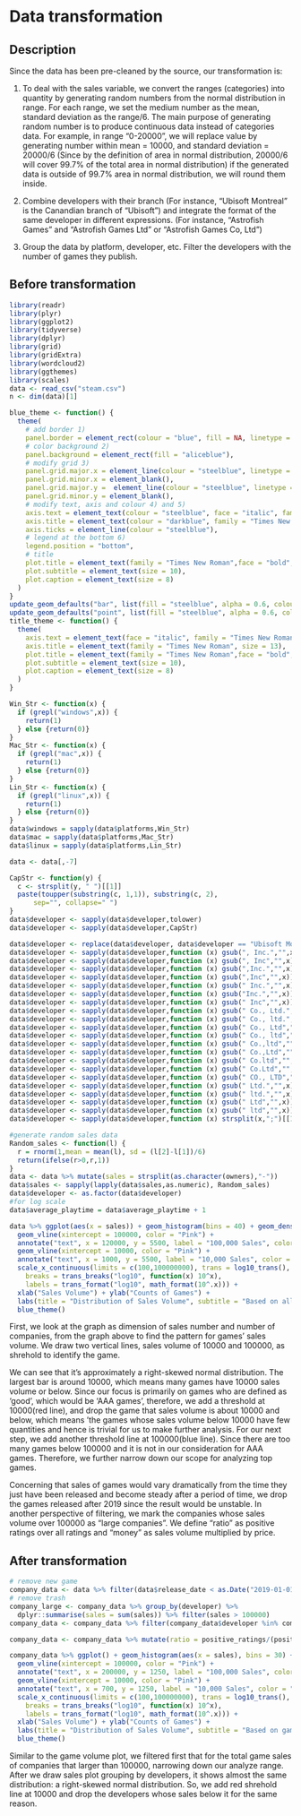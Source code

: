 # Data transformation

## Description

Since the data has been pre-cleaned by the source, our transformation is: 

1. To deal with the sales variable, we convert the ranges (categories) into quantity by generating random numbers from the normal distribution in range. For each range, we set the medium number as the mean, standard deviation as the range/6. The main purpose of generating random number is to produce continuous data instead of categories data. For example, in range "0-20000", we will replace value by  generating number within mean = 10000, and standard deviation = 20000/6 (Since by the definition of area in normal distribution, 20000/6 will cover 99.7% of the total area in normal distribution) if the generated data is outside of 99.7% area in normal distribution, we will round them inside.

2. Combine developers with their branch (For instance, "Ubisoft Montreal" is the Canandian branch of "Ubisoft") and integrate the format of the same developer in different expressions. (For instance, “Astrofish Games” and “Astrofish Games Ltd” or “Astrofish Games Co, Ltd”)

3. Group the data by platform, developer, etc. Filter the developers with the number of games they publish.

## Before transformation

```r
library(readr)
library(plyr)
library(ggplot2)
library(tidyverse)
library(dplyr)
library(grid)
library(gridExtra)
library(wordcloud2)
library(ggthemes)
library(scales)
data <- read_csv("steam.csv")
n <- dim(data)[1]

blue_theme <- function() {
  theme(
    # add border 1)
    panel.border = element_rect(colour = "blue", fill = NA, linetype = 2),
    # color background 2)
    panel.background = element_rect(fill = "aliceblue"),
    # modify grid 3)
    panel.grid.major.x = element_line(colour = "steelblue", linetype = 3, size = 0.5),
    panel.grid.minor.x = element_blank(),
    panel.grid.major.y =  element_line(colour = "steelblue", linetype = 3, size = 0.5),
    panel.grid.minor.y = element_blank(),
    # modify text, axis and colour 4) and 5)
    axis.text = element_text(colour = "steelblue", face = "italic", family = "Times New Roman", size = 10),
    axis.title = element_text(colour = "darkblue", family = "Times New Roman", size = 13),
    axis.ticks = element_line(colour = "steelblue"),
    # legend at the bottom 6)
    legend.position = "bottom",
    # title
    plot.title = element_text(family = "Times New Roman",face = "bold",size = 15),
    plot.subtitle = element_text(size = 10),
    plot.caption = element_text(size = 8)
  )
}
update_geom_defaults("bar", list(fill = "steelblue", alpha = 0.6, colour = "blue"))
update_geom_defaults("point", list(fill = "steelblue", alpha = 0.6, colour = "blue"))
title_theme <- function() {
  theme(
    axis.text = element_text(face = "italic", family = "Times New Roman", size = 10),
    axis.title = element_text(family = "Times New Roman", size = 13),
    plot.title = element_text(family = "Times New Roman",face = "bold",size = 15),
    plot.subtitle = element_text(size = 10),
    plot.caption = element_text(size = 8)
  )
}

Win_Str <- function(x) {
  if (grepl("windows",x)) {
    return(1)
  } else {return(0)}
}
Mac_Str <- function(x) {
  if (grepl("mac",x)) {
    return(1)
  } else {return(0)}
}
Lin_Str <- function(x) {
  if (grepl("linux",x)) {
    return(1)
  } else {return(0)}
}
data$windows = sapply(data$platforms,Win_Str)
data$mac = sapply(data$platforms,Mac_Str)
data$linux = sapply(data$platforms,Lin_Str)

data <- data[,-7]

CapStr <- function(y) {
  c <- strsplit(y, " ")[[1]]
  paste(toupper(substring(c, 1,1)), substring(c, 2),
      sep="", collapse=" ")
}
data$developer <- sapply(data$developer,tolower)
data$developer <- sapply(data$developer,CapStr)

data$developer <- replace(data$developer, data$developer == "Ubisoft Montreal", "Ubisoft")
data$developer <- sapply(data$developer,function (x) gsub(", Inc.","",x))
data$developer <- sapply(data$developer,function (x) gsub(", Inc","",x))
data$developer <- sapply(data$developer,function (x) gsub(",Inc.","",x))
data$developer <- sapply(data$developer,function (x) gsub(",Inc","",x))
data$developer <- sapply(data$developer,function (x) gsub(" Inc.","",x))
data$developer <- sapply(data$developer,function (x) gsub("Inc.","",x))
data$developer <- sapply(data$developer,function (x) gsub(" Inc","",x))
data$developer <- sapply(data$developer,function (x) gsub(" Co., Ltd.","",x)) 
data$developer <- sapply(data$developer,function (x) gsub(" Co., ltd.","",x))
data$developer <- sapply(data$developer,function (x) gsub(" Co., Ltd","",x)) 
data$developer <- sapply(data$developer,function (x) gsub(" Co., ltd","",x))
data$developer <- sapply(data$developer,function (x) gsub(" Co.,ltd","",x))
data$developer <- sapply(data$developer,function (x) gsub(" Co.,Ltd","",x))
data$developer <- sapply(data$developer,function (x) gsub(" Co.ltd","",x))
data$developer <- sapply(data$developer,function (x) gsub(" Co.Ltd","",x))
data$developer <- sapply(data$developer,function (x) gsub(" CO., LTD","",x))
data$developer <- sapply(data$developer,function (x) gsub(" Ltd.","",x))
data$developer <- sapply(data$developer,function (x) gsub(" ltd.","",x))
data$developer <- sapply(data$developer,function (x) gsub(" Ltd","",x))
data$developer <- sapply(data$developer,function (x) gsub(" ltd","",x))
data$developer <- sapply(data$developer,function (x) strsplit(x,";")[[1]][1])

#generate random sales data
Random_sales <- function(l) {
  r = rnorm(1,mean = mean(l), sd = (l[2]-l[1])/6)
  return(ifelse(r>0,r,1))
}
data <- data %>% mutate(sales = strsplit(as.character(owners),"-"))
data$sales <- sapply(lapply(data$sales,as.numeric), Random_sales)
data$developer <- as.factor(data$developer)
#for log scale
data$average_playtime = data$average_playtime + 1
```

```r
data %>% ggplot(aes(x = sales)) + geom_histogram(bins = 40) + geom_density() +
  geom_vline(xintercept = 100000, color = "Pink") + 
  annotate("text", x = 120000, y = 5500, label = "100,000 Sales", color = "darkred", hjust = 0) +
  geom_vline(xintercept = 10000, color = "Pink") +
  annotate("text", x = 1000, y = 5500, label = "10,000 Sales", color = "darkred", hjust = 0) +
  scale_x_continuous(limits = c(100,100000000), trans = log10_trans(),
    breaks = trans_breaks("log10", function(x) 10^x),
    labels = trans_format("log10", math_format(10^.x))) + 
  xlab("Sales Volume") + ylab("Counts of Games") + 
  labs(title = "Distribution of Sales Volume", subtitle = "Based on all steam games") + 
  blue_theme()
```

First, we look at the graph as dimension of sales number and number of companies, from the graph above to find the pattern for games’ sales volume. We draw two vertical lines, sales volume of 10000 and 100000, as shrehold to identify the game. 

We can see that it’s approximately a right-skewed normal distribution. The largest bar is around 10000, which means many games have 10000 sales volume or below. Since our focus is primarily on games who are defined as ‘good’, which would be ‘AAA games’, therefore, we add a threshold at 10000(red line), and drop the game that sales volume is about 10000 and below, which means ’the games whose sales volume below 10000 have few quantities and hence is trivial for us to make further analysis. For our next step, we add another threshold line at 100000(blue line). Since there are too many games below 100000 and it is not in our consideration for AAA games. Therefore, we further narrow down our scope for analyzing top games.

Concerning that sales of games would vary dramatically from the time they just have been released and become steady after a period of time, we drop the games released after 2019 since the result would be unstable. In another perspective of filtering, we mark the companies whose sales volume over 100000 as “large companies”. We define “ratio” as positive ratings over all ratings and “money” as sales volume multiplied by price.

## After transformation

```r
# remove new game
company_data <- data %>% filter(data$release_date < as.Date("2019-01-01")) 
# remove trash
company_large <- company_data %>% group_by(developer) %>% 
  dplyr::summarise(sales = sum(sales)) %>% filter(sales > 100000) 
company_data <- company_data %>% filter(company_data$developer %in% company_large$developer)

company_data <- company_data %>% mutate(ratio = positive_ratings/(positive_ratings + negative_ratings), money = sales*price+1)
```

```r
company_data %>% ggplot() + geom_histogram(aes(x = sales), bins = 30) +
  geom_vline(xintercept = 100000, color = "Pink") +
  annotate("text", x = 200000, y = 1250, label = "100,000 Sales", color = "darkred", hjust = 0) +
  geom_vline(xintercept = 10000, color = "Pink") +
  annotate("text", x = 700, y = 1250, label = "10,000 Sales", color = "darkred", hjust = 0) +
  scale_x_continuous(limits = c(100,100000000), trans = log10_trans(),
    breaks = trans_breaks("log10", function(x) 10^x),
    labels = trans_format("log10", math_format(10^.x))) + 
  xlab("Sales Volume") + ylab("Counts of Games") + 
  labs(title = "Distribution of Sales Volume", subtitle = "Based on games of  \"large\" developers on steam") + 
  blue_theme()
```

Similar to the game volume plot, we filtered first that for the total game sales of companies that larger than 100000, narrowing down our analyze range. After we draw sales plot grouping by developers, it shows almost the same distribution: a right-skewed normal distribution. So, we add red shrehold line at 10000 and drop the developers whose sales below it for the same reason.

